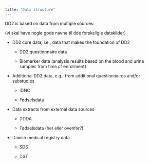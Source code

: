 ```yaml
---
title: "Data structure"
---
```


DD2 is based on data from multiple sources:

(vi skal have nogle gode navne til dde forskellgie datakilder)

-   DD2 core data, i.e., data that makes the foundation of DD2

    -   DD2 questionnaire data

    -   Biomarker data (analysis results based on the blood and urine samples from time of enrollment)

-   Additional DD2 data, e.g., from additional questionnaires and/or substudies

    -   IDNC

    -   Fødselsdata

-   Data extracts from external data sources

    -   DDDA

    -   Fødselsdata (her eller ovenfor?)

-   Danish medical registry data

    -   SDS

    -   DST

# 

